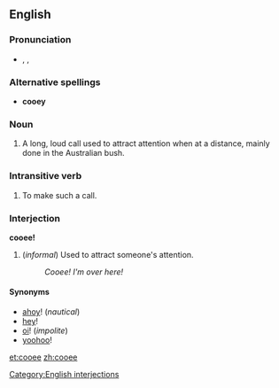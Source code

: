 ==English==

===Pronunciation===
*{{AHD|ko͞o'ē}}, {{IPA|/ˈkuːiː/}}, {{SAMPA|/"ku:i:/}}

===Alternative spellings===
*'''cooey'''

===Noun===
{{en-noun}}

#{{cattag|Australian|colloquial}} A long, loud call used to attract attention when at a distance, mainly done in the Australian bush.

===Intransitive verb===
{{en-verb|cooee|d}}

#{{cattag|Australian|colloquial}} To make such a call.

===Interjection===
'''cooee!'''

#(''informal'')<!--also used outside Australia--> Used to attract someone's attention.
#:''Cooee!  I'm over here!''

====Synonyms====
*[[ahoy]]! (''nautical'')
*[[hey]]!
*[[oi]]! (''impolite'')
*[[yoohoo]]!

[[Category:English interjections]]

[[et:cooee]]
[[zh:cooee]]